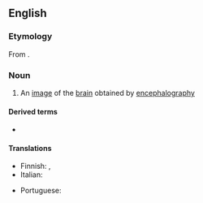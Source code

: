 ==English==

===Etymology===
From {{confix|encephal|gram|lang=en}}.

===Noun===
{{en-noun}}

# {{lb|en|medicine}} An [[image]] of the [[brain]] obtained by [[encephalography]]

====Derived terms====
* {{l|en|electroencephalogram}}

====Translations====
{{trans-top|an image of the brain obtained by encephalography}}
* Finnish: {{t+|fi|aivokuva}}, {{t|fi|enkefalogrammi}}
* Italian: {{t|it|encefalogramma|m}}
{{trans-mid}}
* Portuguese: {{t|pt|encefalograma|m}}
{{trans-bottom}}